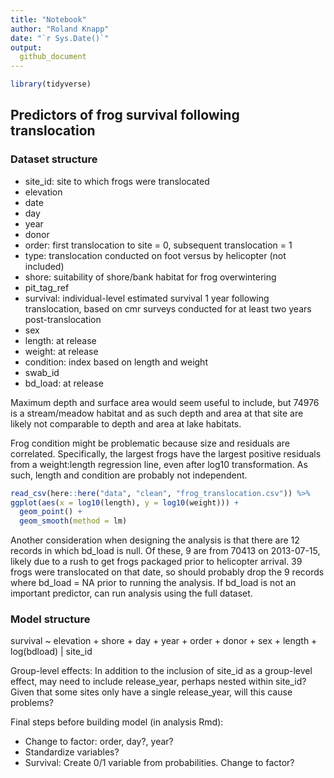 ```yaml
---
title: "Notebook"
author: "Roland Knapp"
date: "`r Sys.Date()`"
output:
  github_document
---
```


```r
library(tidyverse)
```

## Predictors of frog survival following translocation

### Dataset structure

-   site_id: site to which frogs were translocated
-   elevation
-   date
-   day
-   year
-   donor
-   order: first translocation to site = 0, subsequent translocation = 1
-   type: translocation conducted on foot versus by helicopter (not included)
-   shore: suitability of shore/bank habitat for frog overwintering
-   pit_tag_ref
-   survival: individual-level estimated survival 1 year following translocation, based on cmr surveys conducted for at least two years post-translocation
-   sex
-   length: at release
-   weight: at release
-   condition: index based on length and weight
-   swab_id
-   bd_load: at release

Maximum depth and surface area would seem useful to include, but 74976 is a stream/meadow habitat and as such depth and area at that site are likely not comparable to depth and area at lake habitats.

Frog condition might be problematic because size and residuals are correlated. Specifically, the largest frogs have the largest positive residuals from a weight:length regression line, even after log10 transformation. As such, length and condition are probably not independent.

```r
read_csv(here::here("data", "clean", "frog_translocation.csv")) %>% 
ggplot(aes(x = log10(length), y = log10(weight))) +
  geom_point() +
  geom_smooth(method = lm)
```

Another consideration when designing the analysis is that there are 12 records in which bd_load is null. Of these, 9 are from 70413 on 2013-07-15, likely due to a rush to get frogs packaged prior to helicopter arrival. 39 frogs were translocated on that date, so should probably drop the 9 records where bd_load = NA prior to running the analysis. If bd_load is not an important predictor, can run analysis using the full dataset.

### Model structure

survival \~ elevation + shore + day + year + order + donor + sex + length + log(bdload) \| site_id

Group-level effects: In addition to the inclusion of site_id as a group-level effect, may need to include release_year, perhaps nested within site_id? Given that some sites only have a single release_year, will this cause problems?

Final steps before building model (in analysis Rmd):

-   Change to factor: order, day?, year?
-   Standardize variables?
-   Survival: Create 0/1 variable from probabilities. Change to factor?
